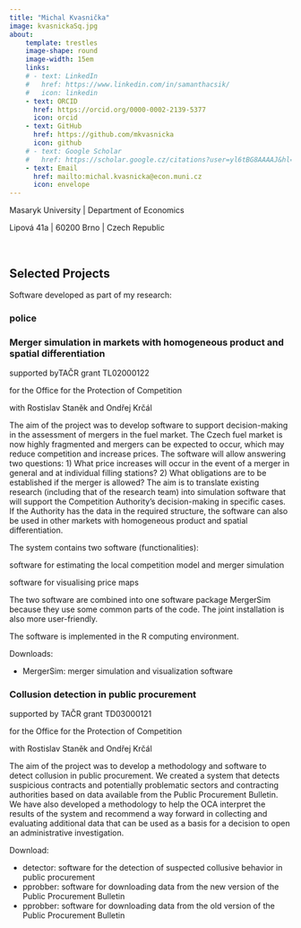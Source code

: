 ```yaml
---
title: "Michal Kvasnička"
image: kvasnickaSq.jpg
about: 
    template: trestles
    image-shape: round
    image-width: 15em
    links:
    # - text: LinkedIn
    #   href: https://www.linkedin.com/in/samanthacsik/
    #   icon: linkedin
    - text: ORCID
      href: https://orcid.org/0000-0002-2139-5377
      icon: orcid
    - text: GitHub
      href: https://github.com/mkvasnicka
      icon: github
    # - text: Google Scholar
    #   href: https://scholar.google.cz/citations?user=yl6tBG8AAAAJ&hl=en
    - text: Email
      href: mailto:michal.kvasnicka@econ.muni.cz
      icon: envelope
---
```


Masaryk University | Department of Economics

Lipová 41a | 60200 Brno | Czech Republic

\

## Selected Projects

Software developed as part of my research:

### police

### Merger simulation in markets with homogeneous product and spatial differentiation

supported byTAČR grant TL02000122

for the Office for the Protection of Competition

with Rostislav Staněk and Ondřej Krčál

The aim of the project was to develop software to support decision-making in the assessment of mergers in the fuel market. The Czech fuel market is now highly fragmented and mergers can be expected to occur, which may reduce competition and increase prices. The software will allow answering two questions: 1) What price increases will occur in the event of a merger in general and at individual filling stations? 2) What obligations are to be established if the merger is allowed? The aim is to translate existing research (including that of the research team) into simulation software that will support the Competition Authority's decision-making in specific cases. If the Authority has the data in the required structure, the software can also be used in other markets with homogeneous product and spatial differentiation.

The system contains two software (functionalities):

software for estimating the local competition model and merger simulation

software for visualising price maps

The two software are combined into one software package MergerSim because they use some common parts of the code. The joint installation is also more user-friendly.

The software is implemented in the R computing environment.

Downloads:

* MergerSim: merger simulation and visualization software



### Collusion detection in public procurement

supported by TAČR grant TD03000121

for the Office for the Protection of Competition

with Rostislav Staněk and Ondřej Krčál

The aim of the project was to develop a methodology and software to detect collusion in public procurement. We created a system that detects suspicious contracts and potentially problematic sectors and contracting authorities based on data available from the Public Procurement Bulletin. We have also developed a methodology to help the OCA interpret the results of the system and recommend a way forward in collecting and evaluating additional data that can be used as a basis for a decision to open an administrative investigation.

Download:

* detector: software for the detection of suspected collusive behavior in public procurement
* pprobber: software for downloading data from the new version of the Public Procurement Bulletin
* pprobber: software for downloading data from the old version of the Public Procurement Bulletin

